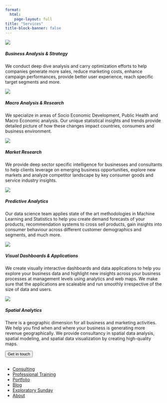 ```yaml
---
format:
  html:
    page-layout: full
title: "Services"
title-block-banner: false
---
```


::: {.consult .grid}
::: {.consulting .g-col-12 .g-col-md-6 .g-col-lg-4}
<img src="images/services/business-analysis-strategy.png"/>

<h5>Business Analysis & Strategy</h5>

<p>We conduct deep dive analysis and carry optimization efforts to help companies generate more sales, reduce marketing costs, enhance campaign performances, provide better user experience, reach specific target segments and more.</p>
:::

::: {.consulting .g-col-12 .g-col-md-6 .g-col-lg-4}
<img src="images/services/Macro-Analysis-Research.png"/>

<h5>Macro Analysis & Research</h5>

<p>We specialize in areas of Socio Economic Development, Public Health and Macro Economic analysis. Our unique statistical insights and trends provide detailed picture of how these changes impact countries, consumers and business environment.</p>
:::

::: {.consulting .g-col-12 .g-col-md-6 .g-col-lg-4}
<img src="images/services/market-analysis.png"/>

<h5>Market Research</h5>

<p>We provide deep sector specific intelligence for businesses and consultants to help clients leverage on emerging business opportunities, explore new markets and analyze competitor landscape by key consumer goods and service industry insights.</p>
:::

::: {.consulting .g-col-12 .g-col-md-6 .g-col-lg-4}
<img src="images/services/datascience.png"/>

<h5>Predictive Analytics</h5>

<p>Our data science team applies state of the art methodologies in Machine Learning and Statistics to help you create demand forecasts of your products, recommendation systems to cross sell products, gain insights into consumer behaviour across different customer demographics and segments, and much more.</p>
:::

::: {.consulting .g-col-12 .g-col-md-6 .g-col-lg-4}
<img src="images/services/visualization&amp;shiny.png"/>

<h5>Visual Dashboards & Applications</h5>

<p>We create visually interactive dashboards and data applications to help you explore your business data and highlight new insights across your business processes at management levels using analytics and web maps. We make sure that the applications are scaleable and run smoothly irrespective of the size of data and users.</p>
:::

::: {.consulting .g-col-12 .g-col-md-6 .g-col-lg-4}
<img src="images/services/workflow.png"/>

<h5>Spatial Analytics</h5>

<p>There is a geographic dimension for all business and marketing activities. We help you find when and where your business is generating more revenue geographically. We provide consultancy in spatial data analysis, spatial modeling, and spatial data visualization by creating high-quality maps.</p>
:::
:::

::: button3
<a href="index.qmd#cont"> <button class="btn btn-outline-primary btn-lg">Get in touch</button> </a>
:::

::: footer
<h2>

</h2>

::: social
<a href="https://www.facebook.com/profile.php?id=100088076201356"><i class="bi bi-facebook"></i></a> <a href="https://twitter.com/StatDevs "><i class="bi bi-twitter"></i></a> <a href="https://www.linkedin.com/company/stat-devs"><i class="bi bi-linkedin"></i></a> <a href="https://github.com/Stat-Devs"><i class="bi bi-github"></i></a>
:::

<ul class="links">

<li><a href="consulting.qmd">Consulting</a></li>

<li><a href="training.qmd">Professional Training</a></li>

<li><a href="portfolio.qmd">Portfolio</a></li>

<li><a href="blog.qmd">Blog</a></li>

<li><a href="exploratory-sunday.qmd">Exploratory Sunday</a></li>

<li><a href="about.qmd">About</a></li>

</ul>
:::
